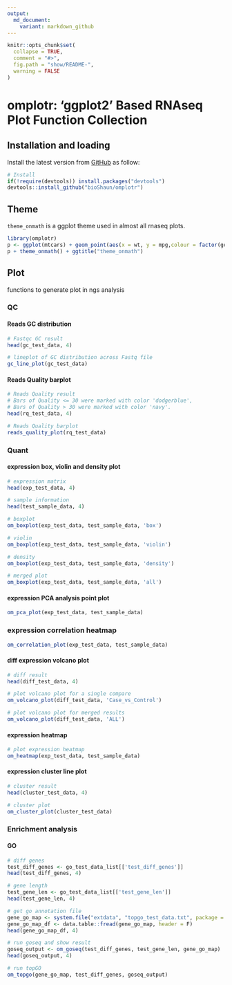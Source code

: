```yaml
---
output:
  md_document:
    variant: markdown_github
---
```


<!-- README.md is generated from README.Rmd. Please edit that file -->

```r
knitr::opts_chunk$set(
  collapse = TRUE,
  comment = "#>",
  fig.path = "show/README-",
  warning = FALSE
)
```


# omplotr: 'ggplot2' Based RNAseq Plot Function Collection

## Installation and loading

Install the latest version from [GitHub](https://github.com/bioShaun/omplotr) as follow: 
    
   
```r
# Install
if(!require(devtools)) install.packages("devtools")
devtools::install_github("bioShaun/omplotr")
```

## Theme

`theme_onmath` is a ggplot theme used in almost all rnaseq plots.


```r
library(omplotr)
p <- ggplot(mtcars) + geom_point(aes(x = wt, y = mpg,colour = factor(gear)))
p + theme_onmath() + ggtitle("theme_onmath")
```

## Plot

functions to generate plot in ngs analysis

### QC

#### Reads GC distribution

```r
# Fastqc GC result
head(gc_test_data, 4)

# lineplot of GC distribution across Fastq file
gc_line_plot(gc_test_data)
```

#### Reads Quality barplot

```r
# Reads Quality result
# Bars of Quality <= 30 were marked with color 'dodgerblue', 
# Bars of Quality > 30 were marked with color 'navy'.
head(rq_test_data, 4)

# Reads Quality barplot
reads_quality_plot(rq_test_data)
```

### Quant

#### expression box, violin and density plot

```r
# expression matrix
head(exp_test_data, 4)

# sample information
head(test_sample_data, 4)

# boxplot
om_boxplot(exp_test_data, test_sample_data, 'box')

# violin
om_boxplot(exp_test_data, test_sample_data, 'violin')

# density
om_boxplot(exp_test_data, test_sample_data, 'density')
```

```r
# merged plot
om_boxplot(exp_test_data, test_sample_data, 'all')
```


#### expression PCA analysis point plot
```r
om_pca_plot(exp_test_data, test_sample_data)
```

### expression correlation heatmap
```r
om_correlation_plot(exp_test_data, test_sample_data)
```

#### diff expression volcano plot
```r
# diff result
head(diff_test_data, 4)

# plot volcano plot for a single compare
om_volcano_plot(diff_test_data, 'Case_vs_Control')
```

```r
# plot volcano plot for merged results
om_volcano_plot(diff_test_data, 'ALL')
```

#### expression heatmap

```r
# plot expression heatmap
om_heatmap(exp_test_data, test_sample_data)
```

#### expression cluster line plot
```r
# cluster result
head(cluster_test_data, 4)

# cluster plot
om_cluster_plot(cluster_test_data)
```

### Enrichment analysis

#### GO

```r
# diff genes
test_diff_genes <- go_test_data_list[['test_diff_genes']]
head(test_diff_genes, 4)

# gene length
test_gene_len <- go_test_data_list[['test_gene_len']]
head(test_gene_len, 4)

# get go annotation file
gene_go_map <- system.file("extdata", "topgo_test_data.txt", package = "omplotr")
gene_go_map_df <- data.table::fread(gene_go_map, header = F)
head(gene_go_map_df, 4)

# run goseq and show result
goseq_output <- om_goseq(test_diff_genes, test_gene_len, gene_go_map)
head(goseq_output, 4)

# run topGO
om_topgo(gene_go_map, test_diff_genes, goseq_output)
```
